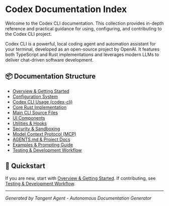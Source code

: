 # Codex Documentation Index

Welcome to the Codex CLI documentation. This collection provides in-depth reference and practical guidance for using, configuring, and contributing to the Codex CLI project.

Codex CLI is a powerful, local coding agent and automation assistant for your terminal, developed as an open-source project by OpenAI. It features both TypeScript and Rust implementations and leverages modern LLMs to deliver chat-driven software development.

## 📦 Documentation Structure
- [Overview & Getting Started](./overview.mdx)
- [Configuration System](./configuration.mdx)
- [Codex CLI Usage (codex-cli)](./cli.mdx)
- [Core Rust Implementation](./core-rust.mdx)
- [Main CLI Source Files](./cli-typescript.mdx)
- [UI Components](./components.mdx)
- [Utilities & Hooks](./utilities-hooks.mdx)
- [Security & Sandboxing](./security.mdx)
- [Model Context Protocol (MCP)](./mcp.mdx)
- [AGENTS.md & Project Docs](./project-docs.mdx)
- [Examples & Prompting Guide](./examples.mdx)
- [Testing & Development Workflow](./testing-dev.mdx)

## 🚀 Quickstart
If you are new, start with [Overview & Getting Started](./overview.mdx). If contributing, see [Testing & Development Workflow](./testing-dev.mdx).

---
*Generated by Tangent Agent - Autonomous Documentation Generator*